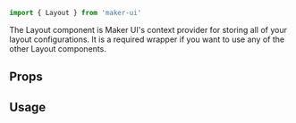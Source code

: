 <SEO
  title="Layout"
  description="Use the Layout component as a provider at the root of your application to take advantage of Maker UI's layout features."
/>

<Diagram component="Layout" subtitle="Provider">

```jsx
import { Layout } from 'maker-ui'
```

</Diagram>

The Layout component is Maker UI's context provider for storing all of your layout configurations. It is a required wrapper if you want to use any of the other Layout components.

## Props

## Usage
